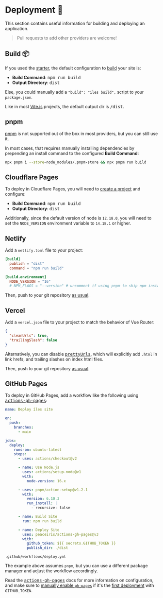 [Vite.js]: https://vitejs.dev/
[starter]: /guide
[pnpm]: https://pnpm.io/
[prettyUrls]: /config#prettyurls

# Deployment 🚀

This section contains useful information for building and deploying an <Iles/> application.

> Pull requests to add other providers are welcome!

## Build 📦

If you used the [starter], the default configuration to [build](/guide#usage) your site is:

- __Build Command__: <kbd>npm run build</kbd>
- __Output Directory__: <kbd>dist</kbd>

Else, you could manually add a `"build": "iles build",` script to your `package.json`.

Like in most [Vite.js] projects, the default output dir is <kbd>/dist</kbd>.

## pnpm

[pnpm] is not supported out of the box in most providers, but you can still use it.

In most cases, that requires manually installing dependencies by prepending an install
command to the configured __Build Command__:

```bash
npx pnpm i --store=node_modules/.pnpm-store && npx pnpm run build
```

## Cloudflare Pages <CloudflareLogo/>

To deploy in Cloudflare Pages, you will need to [create a project](https://developers.cloudflare.com/pages/get-started) and configure:

- __Build Command__: <kbd>npm run build</kbd>
- __Output Directory__: <kbd>dist</kbd>

Additionally, since the default version of node is `12.18.0`, you will need to
set the `NODE_VERSION` environment variable to `14.18.1` or higher.

## Netlify <NetlifyLogo/>

Add a `netlify.toml` file to your project:

```toml
[build]
  publish = "dist"
  command = "npm run build"

[build.environment]
  NODE_VERSION = "16"
  # NPM_FLAGS = "--version" # uncomment if using pnpm to skip npm install
``` 

Then, push to your git repository [as usual](https://docs.netlify.com/configure-builds/get-started/).

## Vercel <VercelLogo/>

Add a `vercel.json` file to your project to match the behavior of Vue Router:

```json
{
  "cleanUrls": true,
  "trailingSlash": false
}
```

Alternatively, you can disable <kbd>[prettyUrls]</kbd>, which will explicitly
add `.html` in link hrefs, and trailing slashes on index html files.

Then, push to your git repository [as usual](https://vercel.com/docs/concepts/git).

## GitHub Pages <GitHubLogo/>

To deploy in GitHub Pages, add a workflow like the following using <kbd>[actions-gh-pages]</kbd>:

```yml
name: Deploy îles site

on:
  push:
    branches:
      - main

jobs:
  deploy:
    runs-on: ubuntu-latest
    steps:
      - uses: actions/checkout@v2

      - name: Use Node.js
        uses: actions/setup-node@v1
        with:
          node-version: 16.x

      - uses: pnpm/action-setup@v1.2.1
        with:
          version: 6.10.3
          run_install: |
            - recursive: false

      - name: Build Site
        run: npm run build

      - name: Deploy Site
        uses: peaceiris/actions-gh-pages@v3
        with:
          github_token: ${{ secrets.GITHUB_TOKEN }}
          publish_dir: ./dist
```
<Caption><code>.github/workflows/deploy.yml</code></Caption>

The example above assumes `pnpm`, but you can use a different package manager
and adjust the workflow accordingly.

Read the <kbd>[actions-gh-pages]</kbd> docs for more information on configuration,
and make sure to [manually enable `gh-pages`][actions] if it's the [first deployment][actions] with `GITHUB_TOKEN`.

[actions]: https://github.com/peaceiris/actions-gh-pages#%EF%B8%8F-first-deployment-with-github_token
[actions-gh-pages]: https://github.com/peaceiris/actions-gh-pages

